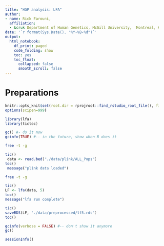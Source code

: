 ```yaml
---
title: "HGP analysis: LFA"
author: 
- name: Rick Farouni, 
  affiliation:
  - &cruk Department of Human Genetics, McGill University,  Montreal, Canada
date: '`r format(Sys.Date(), "%Y-%B-%d")`'
output:
  html_notebook:
    df_print: paged
    code_folding: show
    toc: yes
    toc_float: 
      collapsed: false
      smooth_scroll: false
---
```


# Preparations

```r
knitr::opts_knit$set(root.dir = rprojroot::find_rstudio_root_file(), fig.width=16)
options(scipen=999)
```

```r
library(lfa)
library(tictoc)
```
```r
gc() #- do it now
gcinfo(TRUE) #-- in the future, show when R does it
```

```bash
free -t -g
```



```r
tic()
 data <- read.bed("./data/plink/ALL_Pops")
toc()
 message("plink data loaded")
```


```bash
free -t -g
```

```r
tic()
LF <- lfa(data, 5)
toc()
message("lfa run complete")
```

```r
tic()
saveRDS(LF, "./data/preprocessed/lf5.rds")
toc()
```
```r
gcinfo(verbose = FALSE) #-- don't show it anymore
gc()
```

```r
sessionInfo()
```








